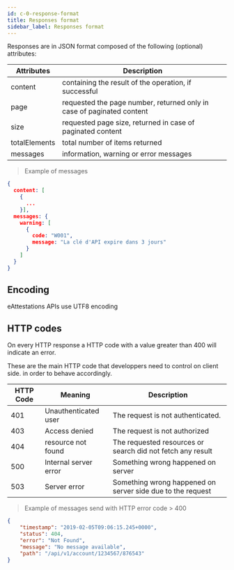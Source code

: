 ```yaml
---
id: c-0-response-format
title: Responses format
sidebar_label: Responses format
---
```



Responses are in JSON format composed of the following (optional) attributes:

Attributes|Description
----------|--------------------------------------------------------------------
content|containing the result of the operation, if successful
page|requested the page number, returned only in case of paginated content
size|requested page size, returned in case of paginated content
totalElements|total number of items returned
messages|information, warning or error messages


> Example of messages

```json
{
  content: [
    {
      ...
    }],
  messages: {
    warning: [
      {
        code: "W001",
        message: "La clé d'API expire dans 3 jours"
      }
    ]
  }
}
```

## Encoding

eAttestations APIs use UTF8 encoding


## HTTP codes

On every HTTP response a HTTP code with a value greater than 400 will indicate an error.

These are the main HTTP code that developpers need to control on client side.
 in order to behave accordingly.

HTTP Code|Meaning|Description
---------|-------|--------------
401|Unauthenticated user|The request is not authenticated.
403|Access denied|The request is not authorized
404|resource not found|The requested resources or search did not fetch any result
500|Internal server error|Something wrong happened on server
503|Server error|Something wrong happened on server side due to the request

> Example of messages send with HTTP error code > 400

```json
{
    "timestamp": "2019-02-05T09:06:15.245+0000",
    "status": 404,
    "error": "Not Found",
    "message": "No message available",
    "path": "/api/v1/account/1234567/876543"
}
```
